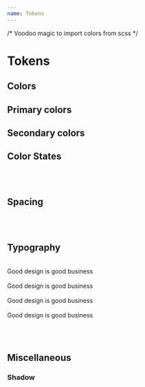 ```yaml
---
name: Tokens
---
```


/* Voodoo magic to import colors from scss */

# Tokens

## Colors

<Boxes colors={[colors.globalColorWhite]} name="white" />
<Boxes colors={colors.globalColorGray} name="gray" />
<Boxes colors={colors.globalColorPink} name="pink" />
<Boxes colors={colors.globalColorBlue} name="blue" />
<Boxes colors={colors.globalColorGreen} name="green" />
<Boxes colors={colors.globalColorRed} name="red" />
<Boxes colors={colors.globalColorBrand} name="brand" />

## Primary colors

<Box color="#d95988" name="primary-pink" />
<Box color="#3a8bbb" name="primary-blue" />

## Secondary colors

<Box color="#ddd" name="secondary-gray" />
<Box color="#7bbb5e" name="secondary-green" />
<Box color="#ed615c" name="secondary-red" />
<Box color="#4fb4de" name="secondary-blue" />

## Color States

<Box color="#7bbb5e" name="success-bg" />
<Box color="#3b6d25" name="success-text" />
<Box color="#ea3423" name="destructive-bg" />
<Box color="#ae2318" name="destructive-text" />

<br/><br/>

## Spacing

<Preview>
  <Stack>
    <Box size="5px" name="spacing-xsmall" />
    <Box size="10px" name="spacing-small " />
    <Box size="15px" name="spacing-medium " />
    <Box size="20px" name="spacing-large " />
    <Box size="25px" name="spacing-xlarge " />
    <Box size="30px" name="spacing-xxlarge " />
  </Stack>
</Preview>

<br/><br/>

## Typography

<Preview>
  <br />
  <div style={{ fontSize: 36 }}>Good design is good business</div>
  <br />
  <div style={{ fontSize: 24 }}>Good design is good business</div>
  <br />
  <div style={{ fontSize: 14 }}>Good design is good business</div>
  <br />
  <div style={{ fontSize: 13 }}>Good design is good business</div>
</Preview>

<br/><br/>

## Miscellaneous

### Shadow

<Preview>
  <Stack>
    <Box
      color="#FFF"
      name="shallow"
      style={{ border: "none", boxShadow: "0px 1px 2px rgba(0, 0, 0, 0.1)" }}
    />
    <Box
      color="#FFF"
      name="deep"
      style={{
        border: "none",
        boxShadow:
          "0px 0px 1px rgba(102, 102, 102, 0.5), 0px 1px 2px rgba(102, 102, 102, 0.25)"
      }}
    />
    <Box
      color="#FFF"
      name="inset"
      style={{
        border: "none",
        boxShadow: "inset 0px 1px 2px rgba(0, 0, 0, 0.15)"
      }}
    />
  </Stack>
</Preview>
